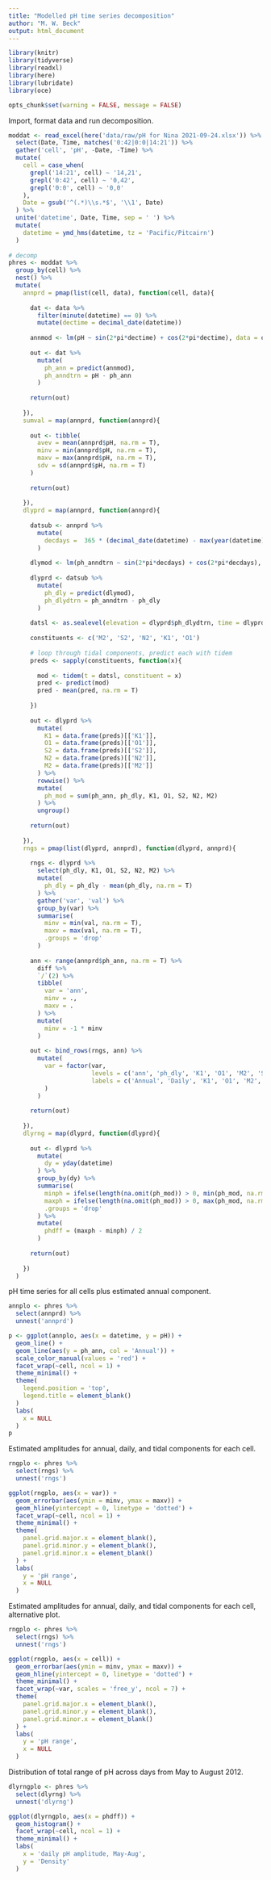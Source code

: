 ```yaml
---
title: "Modelled pH time series decomposition"
author: "M. W. Beck"
output: html_document
---
```


```r
library(knitr)
library(tidyverse)
library(readxl)
library(here)
library(lubridate)
library(oce)

opts_chunk$set(warning = FALSE, message = FALSE)
```

Import, format data and run decomposition. 

```r
moddat <- read_excel(here('data/raw/pH for Nina 2021-09-24.xlsx')) %>% 
  select(Date, Time, matches('0:42|0:0|14:21')) %>% 
  gather('cell', 'pH', -Date, -Time) %>% 
  mutate(
    cell = case_when(
      grepl('14:21', cell) ~ '14,21', 
      grepl('0:42', cell) ~ '0,42', 
      grepl('0:0', cell) ~ '0,0'
    ), 
    Date = gsub('^(.*)\\s.*$', '\\1', Date)
  ) %>% 
  unite('datetime', Date, Time, sep = ' ') %>% 
  mutate(
    datetime = ymd_hms(datetime, tz = 'Pacific/Pitcairn')
  )
                     
# decomp
phres <- moddat %>% 
  group_by(cell) %>% 
  nest() %>% 
  mutate(
    annprd = pmap(list(cell, data), function(cell, data){
      
      dat <- data %>% 
        filter(minute(datetime) == 0) %>% 
        mutate(dectime = decimal_date(datetime))
      
      annmod <- lm(pH ~ sin(2*pi*dectime) + cos(2*pi*dectime), data = dat, na.action = na.exclude)
      
      out <- dat %>% 
        mutate(
          ph_ann = predict(annmod),
          ph_anndtrn = pH - ph_ann
        )
      
      return(out)
      
    }),
    sumval = map(annprd, function(annprd){
      
      out <- tibble(
        avev = mean(annprd$pH, na.rm = T),
        minv = min(annprd$pH, na.rm = T),
        maxv = max(annprd$pH, na.rm = T),
        sdv = sd(annprd$pH, na.rm = T)
      )
      
      return(out)
      
    }), 
    dlyprd = map(annprd, function(annprd){
      
      datsub <- annprd %>% 
        mutate(
          decdays =  365 * (decimal_date(datetime) - max(year(datetime)))
        )
      
      dlymod <- lm(ph_anndtrn ~ sin(2*pi*decdays) + cos(2*pi*decdays), data = datsub, na.action = na.exclude)
      
      dlyprd <- datsub %>% 
        mutate(
          ph_dly = predict(dlymod),
          ph_dlydtrn = ph_anndtrn - ph_dly
        )
      
      datsl <- as.sealevel(elevation = dlyprd$ph_dlydtrn, time = dlyprd$datetime)
      
      constituents <- c('M2', 'S2', 'N2', 'K1', 'O1')
      
      # loop through tidal components, predict each with tidem
      preds <- sapply(constituents, function(x){
        
        mod <- tidem(t = datsl, constituent = x)
        pred <- predict(mod)
        pred - mean(pred, na.rm = T)
        
      })
      
      out <- dlyprd %>% 
        mutate(
          K1 = data.frame(preds)[['K1']],
          O1 = data.frame(preds)[['O1']],
          S2 = data.frame(preds)[['S2']],
          N2 = data.frame(preds)[['N2']],
          M2 = data.frame(preds)[['M2']]
        ) %>% 
        rowwise() %>% 
        mutate(
          ph_mod = sum(ph_ann, ph_dly, K1, O1, S2, N2, M2)
        ) %>% 
        ungroup()
      
      return(out)
      
    }),
    rngs = pmap(list(dlyprd, annprd), function(dlyprd, annprd){
      
      rngs <- dlyprd %>% 
        select(ph_dly, K1, O1, S2, N2, M2) %>% 
        mutate(
          ph_dly = ph_dly - mean(ph_dly, na.rm = T)
        ) %>% 
        gather('var', 'val') %>% 
        group_by(var) %>% 
        summarise(
          minv = min(val, na.rm = T), 
          maxv = max(val, na.rm = T),
          .groups = 'drop'
        )
      
      ann <- range(annprd$ph_ann, na.rm = T) %>% 
        diff %>% 
        `/`(2) %>% 
        tibble(
          var = 'ann', 
          minv = ., 
          maxv = .
        ) %>% 
        mutate(
          minv = -1 * minv
        )
      
      out <- bind_rows(rngs, ann) %>% 
        mutate(
          var = factor(var, 
                       levels = c('ann', 'ph_dly', 'K1', 'O1', 'M2', 'S2', 'N2'), 
                       labels = c('Annual', 'Daily', 'K1', 'O1', 'M2', 'S2', 'N2')
          )
        )
      
      return(out)
      
    }),
    dlyrng = map(dlyprd, function(dlyprd){
      
      out <- dlyprd %>% 
        mutate(
          dy = yday(datetime)
        ) %>% 
        group_by(dy) %>% 
        summarise(
          minph = ifelse(length(na.omit(ph_mod)) > 0, min(ph_mod, na.rm = T), NA),
          maxph = ifelse(length(na.omit(ph_mod)) > 0, max(ph_mod, na.rm = T), NA),
          .groups = 'drop'
        ) %>% 
        mutate(
          phdff = (maxph - minph) / 2
        )
      
      return(out)
      
    })
  )
```

pH time series for all cells plus estimated annual component. 

```r
annplo <- phres %>% 
  select(annprd) %>% 
  unnest('annprd') 

p <- ggplot(annplo, aes(x = datetime, y = pH)) + 
  geom_line() + 
  geom_line(aes(y = ph_ann, col = 'Annual')) +
  scale_color_manual(values = 'red') + 
  facet_wrap(~cell, ncol = 1) + 
  theme_minimal() +
  theme(
    legend.position = 'top', 
    legend.title = element_blank()
  )
  labs(
    x = NULL
  )
p
```

Estimated amplitudes for annual, daily, and tidal components for each cell. 

```r

rngplo <- phres %>% 
  select(rngs) %>% 
  unnest('rngs')

ggplot(rngplo, aes(x = var)) + 
  geom_errorbar(aes(ymin = minv, ymax = maxv)) + 
  geom_hline(yintercept = 0, linetype = 'dotted') + 
  facet_wrap(~cell, ncol = 1) +
  theme_minimal() + 
  theme(
    panel.grid.major.x = element_blank(), 
    panel.grid.minor.y = element_blank(), 
    panel.grid.minor.x = element_blank()
  ) +
  labs(
    y = 'pH range', 
    x = NULL
  )
```

Estimated amplitudes for annual, daily, and tidal components for each cell, alternative plot. 

```r

rngplo <- phres %>% 
  select(rngs) %>% 
  unnest('rngs')

ggplot(rngplo, aes(x = cell)) + 
  geom_errorbar(aes(ymin = minv, ymax = maxv)) + 
  geom_hline(yintercept = 0, linetype = 'dotted') + 
  theme_minimal() + 
  facet_wrap(~var, scales = 'free_y', ncol = 7) + 
  theme(
    panel.grid.major.x = element_blank(), 
    panel.grid.minor.y = element_blank(), 
    panel.grid.minor.x = element_blank()
  ) +
  labs(
    y = 'pH range', 
    x = NULL
  )
```

Distribution of total range of pH across days from May to August 2012. 

```r
dlyrngplo <- phres %>% 
  select(dlyrng) %>% 
  unnest('dlyrng')

ggplot(dlyrngplo, aes(x = phdff)) + 
  geom_histogram() + 
  facet_wrap(~cell, ncol = 1) + 
  theme_minimal() + 
  labs(
    x = 'daily pH amplitude, May-Aug', 
    y = 'Density'
  )
```